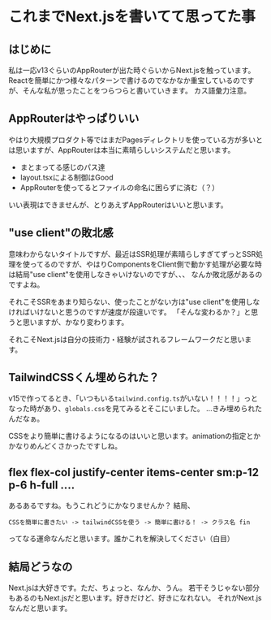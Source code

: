 
# これまでNext.jsを書いてて思ってた事

## はじめに
私は一応v13ぐらいのAppRouterが出た時ぐらいからNext.jsを触っています。
Reactを簡単にかつ様々なパターンで書けるのでなかなか重宝しているのですが、そんな私が思ったことをつらつらと書いていきます。
カス語彙力注意。

## AppRouterはやっぱりいい
やはり大規模プロダクト等ではまだPagesディレクトリを使っている方が多いとは思いますが、AppRouterは本当に素晴らしいシステムだと思います。

- まとまってる感じのパス達
- layout.tsxによる制御はGood
- AppRouterを使ってるとファイルの命名に困らずに済む（？）

いい表現はできませんが、とりあえずAppRouterはいいと思います。

## "use client"の敗北感
意味わからないタイトルですが、最近はSSR処理が素晴らしすぎてずっとSSR処理を使ってるのですが、やはりComponentsをClient側で動かす処理が必要な時は結局"use client"を使用しなきゃいけないのですが、、、
なんか敗北感があるのですよね。

それこそSSRをあまり知らない、使ったことがない方は"use client"を使用しなければいけないと思うのですが速度が段違いです。
「そんな変わるか？」と思うと思いますが、かなり変わります。

それこそNext.jsは自分の技術力・経験が試されるフレームワークだと思います。

## TailwindCSSくん埋められた？
v15で作ってるとき、「いつもいる`tailwind.config.ts`がいない！！！！」っとなった時があり、`globals.css`を見てみるとそこにいました。
...きみ埋められたんだなぁ。

CSSをより簡単に書けるようになるのはいいと思います。animationの指定とかかなりめんどくさかったですしね。

## flex flex-col justify-center items-center sm:p-12 p-6 h-full ....
あるあるですね。もうこれどうにかなりませんか？
結局、
```
CSSを簡単に書きたい -> tailwindCSSを使う -> 簡単に書ける！ -> クラス名 fin
```
ってなる運命なんだと思います。誰かこれを解決してください（白目）

## 結局どうなの
Next.jsは大好きです。ただ、ちょっと、なんか、うん。
若干そうじゃない部分もあるのもNext.jsだと思います。好きだけど、好きになれない。
それがNext.jsなんだと思います。